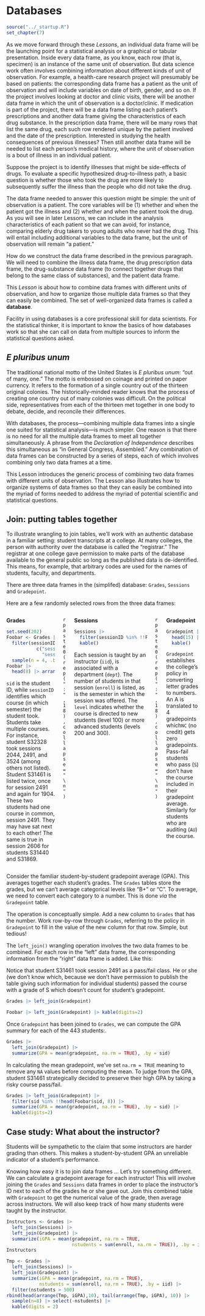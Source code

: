 # Databases {#sec-databases}

```r
source("../_startup.R")
set_chapter(7)
```

As we move forward through these *Lessons*, an individual data frame will be the launching point for a statistical analysis or a graphical or tabular presentation. Inside every data frame, as you know, each row (that is, specimen) is an instance of the same unit of observation. But data science work often involves combining information about different kinds of unit of observation. For example, a health-care research project will presumably be based on patients: the corresponding data frame has a patient as the unit of observation and will include variables on date of birth, gender, and so on. If the project involves looking at doctor and clinic visits, there will be another data frame in which the unit of observation is a doctor/clinic. If medication is part of the project, there will be a data frame listing each patient's prescriptions and another data frame giving the characteristics of each drug substance. In the prescription data frame, there will be many rows that list the same drug, each such row rendered unique by the patient involved and the date of the prescription. Interested in studying the health consequences of previous illnesses? Then still another data frame will be needed to list each person's medical history, where the unit of observation is a bout of illness in an individual patient.

Suppose the project is to identify illnesses that might be side-effects of drugs. To evaluate a specific hypothesized drug-to-illness path, a basic question is whether those who took the drug are more likely to subsequently suffer the illness than the people who did not take the drug. 

The data frame needed to answer this question might be simple: the unit of observation is a patient. The core variables will be (1) whether and when the patient got the illness and (2) whether and when the patient took the drug. As you will see in later Lessons, we can include in the analysis characteristics of each patient so that we can avoid, for instance, comparing elderly drug takers to young adults who never had the drug. This will entail including additional variables to the data frame, but the unit of observation will remain "a patient."

How do we construct the data frame described in the previous paragraph. We will need to combine the illness data frame, the drug prescription data frame, the drug-substance data frame (to connect together drugs that belong to the same class of substances), and the patient data frame.

This *Lesson* is about how to combine data frames with different units of observation, and how to organize those multiple data frames so that they can easily be combined. The set of well-organized data frames is called a **database**. 

Facility in using databases is a core professional skill for data scientists. For the statistical thinker, it is important to know the basics of how databases work so that she can call on data from multiple sources to inform the statistical questions asked. 

## *E pluribus unum*

The traditional national motto of the United States is *E pluribus unum*: "out of many, one." The motto is embossed on coinage and printed on paper currency. It refers to the formation of a single country out of the thirteen original colonies. The historically-minded reader knows that the process of creating one country out of many colonies was difficult. On the political side, representatives from each of the thirteen met together in one body to debate, decide, and reconcile their differences.

With databases, the process---combining multiple data frames into a single one suited for statistical analysis---is much simpler. One reason is that there is no need for all the multiple data frames to meet all together simultaneously. [A phrase from the *Declaration of Independence* describes this simultaneous as "in General Congress, Assembled."]{.aside} Any combination of data frames can be constructed by a series of steps, each of which involves combining only two data frames at a time. 

This Lesson introduces the generic process of combining two data frames with different units of observation. The Lesson also illustrates how to organize systems of data frames so that they can easily be combined into the myriad of forms needed to address the myriad of potential scientific and statistical questions.

## Join: putting tables together {#sec-grade-joins}

To illustrate wrangling to join tables, we'll work with an authentic database in a familiar setting: student transcripts at a college. At many colleges, the person with authority over the database is called the "registrar." The registrar at one college gave permission to make parts of the database available to the general public so long as the published data is de-identified. This means, for example, that arbitrary codes are used for the names of students, faculty, and departments. 

There are three data frames in the (simplifed) database: `Grades`, `Sessions` and `Gradepoint`.

Here are a few randomly selected rows from the three data frames:

::::: {.column-page-right}

:::: {.columns}

::: {.column width="30%"}

**Grades**

```r
set.seed(202) 
Foobar <- Grades |> 
  filter(sessionID %in% 
           c("session2911", "session1904", "session3524", "session2491",
             "session3822", "session2044", "session2606")) |>
  sample(n = 4, .by = sid) |> unique() 
Foobar |>
  head(8) |> arrange(sid)|> kable()
```
`sid` is the student ID, while `sessionID` identifies which course (in which semester) the student took. Students take multiple courses. For instance, student S32328 took sessions 2044, 2491, and 3524 (among others not listed). Student S31461 is listed twice, once for session 2491 and again for 1904. These two students had one course in common, session 2491. They may have sat next to each other! The same is true in session 2606 for students S31440 and S31869. 
:::

::: {.column width="2%"}
`r paste0(rep(":", 18), collapse="\n")`
:::

::: {.column width="45%"}

**Sessions**

```r
Sessions |> 
  filter(sessionID %in% !!Foobar$sessionID) |>
  kable()
```

Each session is taught by an instructor (`iid`), is associated with a department (`dept`). The number of students in that session (`enroll`) is listed, as is the semester in which the session was offered. The `level` indicates whether the course is directed to new students (level 100) or more advanced students (levels 200 and 300).

:::

::: {.column width="2%"}
`r paste0(rep(":", 18), collapse="\n")`
:::

::: {.column width="20%"}
**Gradepoint**

```r
Gradepoint |> #filter(!is.na(gradepoint)) |>
  head(15) |> arrange(!is.na(gradepoint), desc(gradepoint)) |>
  kable()
```

`Gradepoint` establishes the college's policy in converting letter grades to numbers. An A is translated to 4 gradepoints which`NC` (no credit) gets zero gradepoints. Pass-fail students who pass (`S`) don't have the course included in their gradepoint average. Similarly for students who are auditing (`AU`) the course.
:::

::::

:::::

Consider the familiar student-by-student gradepoint average (GPA).  This averages together each student's grades. The `Grades` tables store the grades, but we can't average categorical levels like "B+" or "C". To average, we need to convert each category to a number. This is done *via* the `Gradepoint` table. 

The operation is conceptually simple. Add a new column to `Grades` that has the number. Work row-by-row through `Grades`, referring to the policy in `Gradepoint` to fill in the value of the new column for that row. Simple, but tedious!

The `left_join()` wrangling operation involves the two data frames to be combined. For each row in the "left" data frame, the corresponding information from the "right" data frame is added. Like this:

[Notice that student S31461 took session 2491 as a pass/fail class. He or she (we don't know which, because we don't have permission to publish the table giving such information for individual students) passed the course with a grade of S which doesn't count for student's gradepoint.]{.aside}

```r
Grades |> left_join(Gradepoint) 
```

```r
Foobar |> left_join(Gradepoint) |> kable(digits=2)
```

Once `Gradepoint` has been joined to `Grades`, we can compute the GPA summary for each of the 443 students:.



```r
Grades |>
  left_join(Gradepoint) |>
  summarize(GPA = mean(gradepoint, na.rm = TRUE), .by = sid)
```

[In calculating the mean gradepoint, we've set `na.rm = TRUE` meaning to remove any `NA` values before computing the mean. To judge from the GPA, student S31461 strategically decided to preserve their high GPA by taking a risky course pass/fail.]{.aside}

```r
Grades |> left_join(Gradepoint) |>
  filter(sid %in% !!head(Foobar$sid, 8)) |>
  summarize(GPA = mean(gradepoint, na.rm = TRUE), .by = sid) |>
  kable(digits=2)
```

::: {.callout-note}
## Case study: What about the instructor?
Students will be sympathetic to the claim that some instructors are harder grading than others. This makes a student-by-student GPA an unreliable indicator of a student's performance.

Knowing how easy it is to join data frames ... Let's try something different. We can calculate a gradepoint average for each instructor! This will involve joining the `Grades` and `Sessions` data frames in order to place the instructor's ID next to each of the grades he or she gave out. Join this combined table with `Gradepoint` to get the numerical value of the grade, then average across instructors. We will also keep track of how many students were taught by the instructor.

```r
Instructors <- Grades |> 
  left_join(Sessions) |>
  left_join(Gradepoint) |>
  summarize(iGPA = mean(gradepoint, na.rm = TRUE, 
                        nstudents = sum(enroll, na.rm = TRUE)), .by = iid) 
Instructors
```

```r
Tmp <- Grades |> 
  left_join(Sessions) |>
  left_join(Gradepoint) |> 
  summarize(iGPA = mean(gradepoint, na.rm = TRUE), 
            nstudents = sum(enroll, na.rm = TRUE), .by = iid) |>
  filter(nstudents > 500)
rbind(head(arrange(Tmp, iGPA),10), tail(arrange(Tmp, iGPA), 10)) |>
  sample(n=8) |> select(-nstudents) |>
  kable(digits = 2)
```
:::

